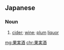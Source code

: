 ==Japanese==
{{ja-kanjitab|果|実|酒}}

===Noun===
{{ja-noun|かじつしゅ}}
# [[cider]]; [[wine]]; [[plum]] [[liquor]]

[[mg:果実酒]]
[[chr:果実酒]]